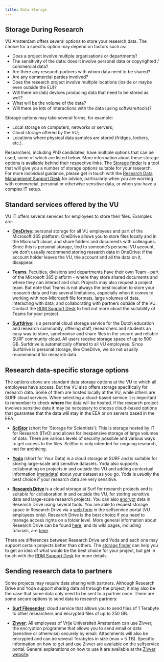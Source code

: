 ```yaml
---
title: Data Storage
---
```


## Storage During Research

VU Amsterdam offers several options to store your research data. The choice for a specific option may depend on factors such as:

* Does a project involve multiple organisations or departments?
* The sensitivity of the data: does it involve personal data or copyrighted / commercial data?
* Are there any research partners with whom data need to be shared?
* Are any commercial parties involved?
* Does the research project involve multiple locations (inside or maybe even outside the EU)?
* Will there be (lab) devices producing data that need to be stored as well?
* What will be the volume of the data?
* Will there be lots of interactions with the data (using software/tools)?

Storage options may take several forms, for example:

* Local storage on computers, networks or servers;
* Cloud storage offered by the VU;
* Locations where physical data samples are stored (fridges, lockers, etc.).

Researchers, including PhD candidates, have multiple options that can be used, some of which are listed below. More information about these storage options is available behind their respective links. The [Storage finder](https://vu.nl/en/research/storagefinder) is a tool that will give you a number of storage options suitable for your research. For more individual guidance, please get in touch with the [Research Data Management Support Desk](mailto:rdm@vu.nl) for advice, particularly when you are working with commercial, personal or otherwise sensitive data, or when you have a complex IT setup.

## Standard services offered by the VU

VU IT offers several services for employees to store their files. Examples are:

* **[OneDrive](https://services.vu.nl/esc?id=emp_taxonomy_topic&topic_id=eed3d23e9785d950e553359fe153affc)**: personal storage for all VU employees and part of the Microsoft 365 platform. OneDrive allows you to store files locally and in the Microsoft cloud, and share folders and documents with colleagues. Since this is personal storage, tied to someone's personal VU account, we don't usually recommend storing research data in OneDrive: if the account holder leaves the VU, the account and all the data on it, disappear.

* **[Teams](https://services.vu.nl/esc?id=emp_taxonomy_topic&topic_id=e7d2b062973e0950e553359fe153afc1)**. Faculties, divisions and departments have their own Team - part of the Microsoft 365 platform - where they store shared documents and where they can interact and chat. Projects may also request a project team. But note that Teams is not always the best location to store your research data and has several limitations, especially when it comes to working with non-Microsoft file formats, large volumes of data, interacting with data, and collaborating with partners outside of the VU. Contact the [RDM Support Desk](mailto:rdm@vu.nl) to find out more about the suitability of Teams for your project.

* **[Surfdrive](https://services.vu.nl/esc?id=emp_taxonomy_topic&topic_id=fb4eda9f978f09d0e553359fe153afa5)**: is a personal cloud storage service for the Dutch education and research community, offering staff, researchers and students an easy way to store, synchronise and share files in the secure and reliable SURF community cloud. All users receive storage space of up to 500 GB. Surfdrive is automatically offered to all VU employees. Since Surfdrive is personal storage, like OneDrive, we do not usually recommend it for research data

## Research data-specific storage options

The options above are standard data storage options at the VU to which all employees have access. But the VU also offers storage specifically for research data. Some of them are hosted locally at the VU, while others are SURF cloud services. When selecting a cloud-based service it is important to remember to check **where** the data will be hosted. If the research project involves sensitive data it may be necessary to choose cloud-based options that guarantee that the data will stay in the EEA or on servers based in the EEA.

* **[SciStor](https://services.vu.nl/esc?id=emp_taxonomy_topic&topic_id=86ad5a5f978f09d0e553359fe153afb3)** (short for ‘Storage for Scientists’): This is storage hosted by IT for Research (ITvO) and allows for inexpensive storage of large volumes of data. There are various levels of security possible and various ways to get access to the files. SciStor is only intended for ongoing research, not for archiving.

* **[Yoda](https://yoda.vu.nl/site/index.html)** (short for Your Data) is a cloud storage at SURF and is suitable for storing large-scale and sensitive datasets. Yoda also supports collaborating on projects in and outside the VU and adding contextual information ([metadata](../guides/document-and-preserve.html#metadata)) about your dataset as you go. Yoda is *usually* the best choice if your research data are very sensitive.

* **[Research Drive](https://services.vu.nl/esc?id=sc_cat_item&sys_id=39d345f097066990e553359fe153af01)** is a cloud storage at Surf for research projects and is suitable for collaboration in and outside the VU, for storing sensitive data and large-scale research projects. You can also [encrypt](https://wiki.surfnet.nl/display/RDRIVE/How+to+encrypt+your+files) data in Research Drive using several tools. You are able to request storage space in Research Drive via a [web form](https://services.vu.nl/esc?id=sc_cat_item&sys_id=39d345f097066990e553359fe153af01) in the selfservice portal (VU employees only). Research Drive is the best choice if you need to manage access rights on a folder level. More general information about Research Drive can be found [here](https://www.surf.nl/en/research-drive-securely-and-easily-store-and-share-research-data), and its wiki pages, including tutorials, are [here](https://wiki.surfnet.nl/display/RDRIVE/Tutorials).

There are differences between Research Drive and Yoda and each one may support certain projects better than others. The [storage finder](https://vu.nl/en/research/storagefinder) can help you to get an idea of what would be the best choice for your project, but get in touch with the [RDM Support Desk](mailto:rdm@vu.nl) for more details.

## Sending research data to partners

Some projects may require data sharing with partners. Although Research Drive and Yoda support sharing data all through the project, it may also be the case that some data only need to be sent to a partner once. There are some secure options to send data to research partners:

* **[Surf Filesender](https://services.vu.nl/esc?id=emp_taxonomy_topic&topic_id=da7a9e1b978f09d0e553359fe153af98)**: cloud service that allows you to send files of 1 Terabyte to other researchers and encrypted files of up to 250 GB.  

* **[Zivver](https://services.vu.nl/esc?id=emp_taxonomy_topic&topic_id=01d4a69797cf09d0e553359fe153afdd)**: All employees of Vrije Universiteit Amsterdam can use Zivver, the encryption programme that allows you to send email or data (sensitive or otherwise) securely by email. Attachments will also be encrypted and can be several Terabytes in size (max = 5 TB). Specific information on how to get and use Zivver are available on the selfservice portal. General explanations on how to use it are available at the [Zivver website](https://docs.zivver.com/en/index.html).  
